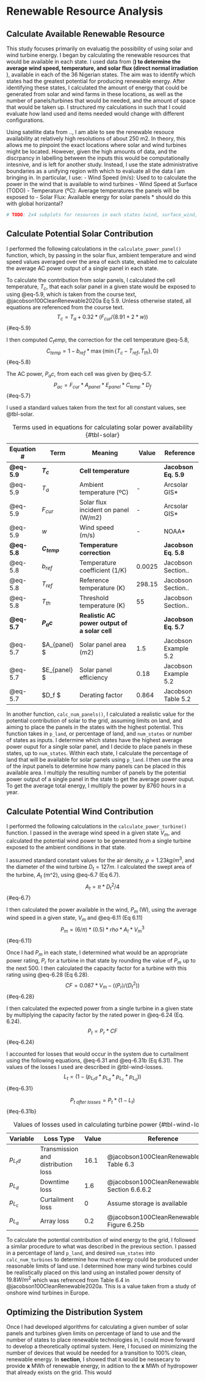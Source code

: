 
# Renewable Resource Analysis 

## Calculate Available Renewable Resource 

This study focuses primarily on evaluatig the possibility of using solar and wind turbine energy. I began by calculating the renewable resources that would be available in each state. I used data from (**) to determine the average wind speed, temperature, and solar flux (direct normal irradiation **), available in each of the 36 Nigerian states. The aim was to identify which states had the greatest potential for producing renewable energy. After identifying these states, I calculated the amount of energy that could be generated from solar and wind farms in these locations, as well as the number of panels/turbines that would be needed, and the amount of space that would be taken up. I structured my calculations in such that I could evaluate how land used and items needed would change with different configurations. 

Using satellite data from .., I am able to see the renewable resouce availability at relatively high resolutions of about 250 m2. In theory, this allows me to pinpoint the exact locations where solar and wind turbines might be located. However, given the high amounts of data, and the discrpancy in labelling between the inputs this would be computationally intesnive, and is left for another study. Instead, I use the state administrative boundaries as a unifying region with which to evaluate all the data I am bringing in. In particular, I use:
    - Wind Speed (m/s): Used to to calculate the power in the wind that is available to wind turbines 
    - Wind Speed at Surface (TODO)
    - Temperature (ºC): Average temperatures the panels will be exposed to 
    - Solar Flux: Available energy for solar panels * should do this with global horizantal? 

```python

# TODO: 2x4 subplots for resources in each states (wind, surface_wind, flux, temperature, )


```

<!-- TODO: commentary on how different the data is, and how much of a simpliciation are making  => maybe even plot distributions of the data... for states vs raw data => if means are lower, we are underestimating the available power... -->


## Calculate Potential Solar Contribution 


I performed the following calculations in the `calculate_power_panel()` function, which, by passing in the solar flux, ambient temperature and wind speed values averaged over the area of each state, enabled me to calculate the average AC power output of a single panel in each state.

To calculate the contribution from solar panels, I calculated the cell temperature, $T_c$, that each solar panel in a given state would be exposed to using @eq-5.9, which is taken from the course text, @jacobson100CleanRenewable2020a Eq 5.9. Unless otherwise stated, all equations are referenced from the course text. 
$$ 
T_c = T_a + 0.32 * (F_{cur}/(8.91 + 2*w))
$$ {#eq-5.9}

I then computed $C_temp$, the correction for the cell temperature @eq-5.8, 
$$ 
C_{temp} = 1 - b_{ref} * \max\{ \min \{T_c - T_{ref}, T_{th} \}, 0 \} 
$$ {#eq-5.8}

The AC power, $P_ac$, from each cell was given by @eq-5.7.  
$$ 
 P_{ac} = F_{cur} * A_{panel} * E_{panel} * C_{temp} * D_f
$$ {#eq-5.7}

I used a standard values taken from the text for all constant values, see @tbl-solar.

| Equation #  | Term           | Meaning                                        | Value  | Reference             |
|-------------|----------------|------------------------------------------------|--------|-----------------------|
| **@eq-5.9** | **$T_c$**      | **Cell temperature**                           |        | **Jacobson Eq. 5.9**  |
| @eq-5.9     | $T_a$          | Ambient temperature (ºC)                       | -      | Arcsolar GIS*         |
| @eq-5.9     | $F_{cur}$      | Solar flux incident on panel (W/m2)            | -      | Arcsolar GIS*         |
| @eq-5.9     | $w$            | Wind speed (m/s)                               | -      | NOAA*                 |
| **@eq-5.8** | **$C_{temp}$** | **Temperature correction **                    |        | **Jacobson Eq. 5.8**  |
| @eq-5.8     | $b_{ref}$      | Temperature coefficient (1/K)                  | 0.0025 | Jacobson Section..    |
| @eq-5.8     | $T_{ref}$      | Reference temperature (K)                      | 298.15 | Jacobson Section..    |
| @eq-5.8     | $T_{th}$       | Threshold temperature (K)                      | 55     | Jacobson Section..    |
| **@eq-5.7** | **$P_ac$**     | **Realistic AC power output of a solar cell ** |        | **Jacobson Eq. 5.7**  |
| @eq-5.7     | $A_{panel} $     | Solar panel area (m2)                          | 1.5    | Jacobson Example 5.2  |
| @eq-5.7     | $E_{panel} $     | Solar panel efficiency                         | 0.18   | Jacobson Example 5.2  |
| @eq-5.7     | $D_f $           | Derating factor                                | 0.864  | Jacobson Table 5.2    |
: Terms used in equations for calculating solar power availability  {#tbl-solar}

In another function, `calc_num_panels()`, I calculated a realistic value for the potential contribution of solar to the grid, assuming limits on land, and aiming to place the panels in the states with the highest potential. This function takes in `p_land`, or percentage of land, and `num_states` or number of states as inputs. I determine which states have the highest average power ouput for a single solar panel, and I decide to place panels in these states, up to `num_states`. Within each state, I calculate the percentage of land that will be available for solar panels using `p_land`. I then use the area of the input panels to determine how many panels can be placed in this available area. I multiply the resulting number of panels by the potential power output of a single panel in the state to get the average power ouput. To get the average total energy, I multiply the power by 8760 hours in a year. 


## Calculate Potential Wind Contribution 
I performed the following calculations in the `calculate_power_turbine()` function. I passed in the average wind speed in a given state $V_m$, and calculated the potential wind power to be generated from a single turbine exposed to the ambient conditions in that state.

I assumed standard constant values for the air density, $ρ = 1.23 \si{kg/m^3}$, and the diameter of the wind turbine $D_t = 127 \si{m}$. I calculated the swept area of the turbine, $A_t$ (m^2), using @eq-6.7 (Eq 6.7).
$$ 
   A_t = π * D_t^2 / 4
$$ {#eq-6.7}

I then calculated the power available in the wind, $P_m$ (W), using the average wind speed in a given state, $V_m$ and @eq-6.11 (Eq 6.11)
$$ 
   P_m = (6/ π) * (0.5) * rho * A_t * V_m^3
$$ {#eq-6.11}

Once I had $P_m$ in each state, I determined what would be an appropriate power rating, $P_r$ for a turbine in that state by rounding the value of $P_m$ up to the next 500. I then calculated the capacity factor for a turbine with this rating using @eq-6.28 (Eq 6.28).
$$ 
   CF = 0.087 * V_m - ((P_r)/(D_t^2))
$$ {#eq-6.28}

I then calculated the expected power from a single turbine in a given state by multiplying the capacity factor by the rated power in @eq-6.24 (Eq. 6.24).
$$ 
   P_t = P_r * CF
$$ {#eq-6.24}


I accounted for losses that would occur in the system due to curtailment using the following equations,  @eq-6.31 and @eq-6.31b (Eq 6.31). The values of the losses I used are described in @tbl-wind-losses.
$$ 
  L_t = (1 - (p_{L_td} * p_{L_d} * p_{L_c} * p_{L_a} ))
$$ {#eq-6.31}

$$ 
  P_{t \ after \ losses} = P_t * (1 - L_t)
$$ {#eq-6.31b}

| Variable   | Loss Type                          | Value  | Reference                                       |
|------------|------------------------------------|--------|-------------------------------------------------|
| $p_{L_td}$    | Transmission and distribution loss | 16.1   | @jacobson100CleanRenewable2020a Table 6.3       |
| $p_{L_d}$     | Downtime loss                      | 1.6    | @jacobson100CleanRenewable2020a Section 6.6.6.2 |
| $p_{L_c}$     | Curtailment loss                   | 0      | Assume storage is available                     |
| $p_{L_a}$     | Array loss                         | 0.2    | @jacobson100CleanRenewable2020a Figure 6.25b    |
: Values of losses used in calculating turbine power  {#tbl-wind-losses}

To calculate the potential contribution of wind energy to the grid, I followed a similar procedure to what was described in the previous section. I passed in a percentage of land `p_land`, and desired `num_states` into `calc_num_turbines` to determine how much energy could be produced under reasonable limits of land use. I determined how many wind turbines could be realistically placed on this land using an installed power density of $19.8 \si{W/m^2}$ which was refrenced from Table 6.4 in @jacobson100CleanRenewable2020a. This is a value taken from a study of onshore wind turbines in Europe. 


## Optimizing the Distribution System 

Once I had developed algorithms for calculating a given number of solar panels and turbines given limits on percentage of land to use and the number of states to place renewable technologies in, I could move forward to develop a theoretically optimal system. Here, I focused on minimizing the number of devices that would be needed for a transition to 100% clean, renewable energy. In **section**, I showed that it would be nessecary to provide **x** MWh of renewable energy, in adition to the **x** MWh of hydropower that already exists on the grid. This would 


